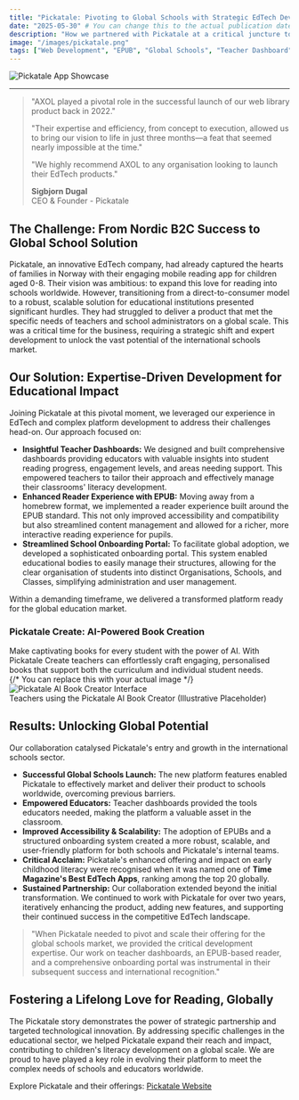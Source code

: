 ```yaml
---
title: "Pickatale: Pivoting to Global Schools with Strategic EdTech Development"
date: "2025-05-30" # You can change this to the actual publication date
description: "How we partnered with Pickatale at a critical juncture to transform their successful Norwegian family app into a global digital library solution for schools."
image: "/images/pickatale.png"
tags: ["Web Development", "EPUB", "Global Schools", "Teacher Dashboard", "AI"]
---
```


<div style={{ borderRadius: "8px", overflow: "hidden", marginBottom: "2rem" }}>
  <img
    src="/images/stories/pickatale_app.avif"
    alt="Pickatale App Showcase"
    width={1200}
    height={630}
  />
</div>

---

> "AXOL played a pivotal role in the successful launch of our web library product back in 2022."
>
> "Their expertise and efficiency, from concept to execution, allowed us to bring our vision to life in just three months—a feat that seemed nearly impossible at the time."
>
> "We highly recommend AXOL to any organisation looking to launch their EdTech products."
>
> **Sigbjorn Dugal**  
> CEO & Founder - Pickatale

## The Challenge: From Nordic B2C Success to Global School Solution

Pickatale, an innovative EdTech company, had already captured the hearts of families in Norway with their engaging mobile reading app for children aged 0-8. Their vision was ambitious: to expand this love for reading into schools worldwide. However, transitioning from a direct-to-consumer model to a robust, scalable solution for educational institutions presented significant hurdles. They had struggled to deliver a product that met the specific needs of teachers and school administrators on a global scale. This was a critical time for the business, requiring a strategic shift and expert development to unlock the vast potential of the international schools market.

## Our Solution: Expertise-Driven Development for Educational Impact

Joining Pickatale at this pivotal moment, we leveraged our experience in EdTech and complex platform development to address their challenges head-on. Our approach focused on:

- **Insightful Teacher Dashboards:** We designed and built comprehensive dashboards providing educators with valuable insights into student reading progress, engagement levels, and areas needing support. This empowered teachers to tailor their approach and effectively manage their classrooms' literacy development.
- **Enhanced Reader Experience with EPUB:** Moving away from a homebrew format, we implemented a reader experience built around the EPUB standard. This not only improved accessibility and compatibility but also streamlined content management and allowed for a richer, more interactive reading experience for pupils.
- **Streamlined School Onboarding Portal:** To facilitate global adoption, we developed a sophisticated onboarding portal. This system enabled educational bodies to easily manage their structures, allowing for the clear organisation of students into distinct Organisations, Schools, and Classes, simplifying administration and user management.

Within a demanding timeframe, we delivered a transformed platform ready for the global education market.

### Pickatale Create: AI-Powered Book Creation

<div
  style={{
    display: "flex",
    alignItems: "flex-start",
    gap: "2rem",
    marginBottom: "2rem",
    flexWrap: "wrap",
  }}
>
  <div style={{ flex: "1 1 300px", minWidth: "280px" }}>
    Make captivating books for every student with the power of AI. With
    Pickatale Create teachers can effortlessly craft engaging, personalised
    books that support both the curriculum and individual student needs.
  </div>
  <div style={{ flex: "1 1 300px", minWidth: "280px", textAlign: "center" }}>
    {/* You can replace this with your actual image */}
    <img
      src="/images/stories/pickatale_create.avif"
      alt="Pickatale AI Book Creator Interface"
      style={{
        maxWidth: "100%",
        height: "auto",
        borderRadius: "8px",
        border: "1px solid #eee",
      }}
    />
    <div
      style={{
        fontSize: "0.8em",
        fontStyle: "italic",
        color: "#555",
        marginTop: "0.5rem",
      }}
    >
      Teachers using the Pickatale AI Book Creator (Illustrative Placeholder)
    </div>
  </div>
</div>

## Results: Unlocking Global Potential

Our collaboration catalysed Pickatale's entry and growth in the international schools sector.

- **Successful Global Schools Launch:** The new platform features enabled Pickatale to effectively market and deliver their product to schools worldwide, overcoming previous barriers.
- **Empowered Educators:** Teacher dashboards provided the tools educators needed, making the platform a valuable asset in the classroom.
- **Improved Accessibility & Scalability:** The adoption of EPUBs and a structured onboarding system created a more robust, scalable, and user-friendly platform for both schools and Pickatale's internal teams.
- **Critical Acclaim:** Pickatale's enhanced offering and impact on early childhood literacy were recognised when it was named one of **Time Magazine's Best EdTech Apps**, ranking among the top 20 globally.
- **Sustained Partnership:** Our collaboration extended beyond the initial transformation. We continued to work with Pickatale for over two years, iteratively enhancing the product, adding new features, and supporting their continued success in the competitive EdTech landscape.

> "When Pickatale needed to pivot and scale their offering for the global schools market, we provided the critical development expertise. Our work on teacher dashboards, an EPUB-based reader, and a comprehensive onboarding portal was instrumental in their subsequent success and international recognition."

## Fostering a Lifelong Love for Reading, Globally

The Pickatale story demonstrates the power of strategic partnership and targeted technological innovation. By addressing specific challenges in the educational sector, we helped Pickatale expand their reach and impact, contributing to children's literacy development on a global scale. We are proud to have played a key role in evolving their platform to meet the complex needs of schools and educators worldwide.

Explore Pickatale and their offerings: [Pickatale Website](https://pickatale.com)
